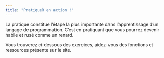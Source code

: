 ```yaml
---
title: "PratiqueR en action !"
---
```


La pratique constitue l'étape la plus importante dans l'apprentissage d'un langage de programmation. C'est en pratiquant que vous pourrez devenir habile et rusé comme un renard.

Vous trouverez ci-dessous des exercices, aidez-vous des fonctions et ressources présente sur le site.
